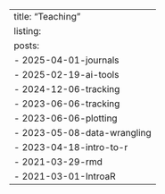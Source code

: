 ---
title: "Teaching"
listing:
  posts:
    - 2025-04-01-journals
    - 2025-02-19-ai-tools
    - 2024-12-06-tracking
    - 2023-06-06-tracking
    - 2023-06-06-plotting
    - 2023-05-08-data-wrangling
    - 2023-04-18-intro-to-r
    - 2021-03-29-rmd
    - 2021-03-01-IntroaR
---
